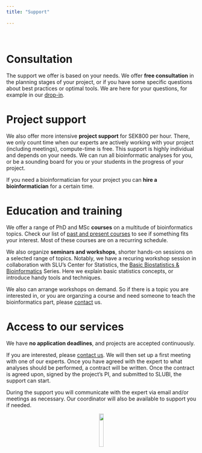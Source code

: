 ```yaml
---
title: "Support"
  
---
```


<br>

# Consultation
The support we offer is based on your needs. We offer **free consultation** in the planning stages of your project, or if you have some specific questions about best practices or optimal tools. We are here for your questions, for example in our [drop-in](dropin-qmd).

# Project support
We also offer more intensive **project support** for SEK800 per hour. There, we only count time when our experts are actively working with your project (including meetings), compute-time is free. This support is highly individual and depends on your needs. We can run all bioinformatic analyses for you, or be a sounding board for you or your students in the progress of your project. 

If you need a bioinformatician for your project you can **hire a bioinformatician** for a certain time.

# Education and training
We offer a range of PhD and MSc **courses** on a multitude of bioinformatics topics. Check our list of [past and present courses](courses.qmd) to see if something fits your interest. Most of these courses are on a recurring schedule. 

We also organize **seminars and workshops**, shorter hands-on sessions on a selected range of topics. Notably, we have a recuring workshop session in collaboration with SLU's Center for Statistics, the [Basic Biostatistics & Bioinformatics](3BS.qmd) Series. Here we explain basic statistics concepts, or introduce handy tools and techniques. 

 We also can arrange workshops on demand. So if there is a topic you are interested in, or you are organzing a course and need someone to teach the bioinformatics part, please [contact](contact.qmd) us. 

# Access to our services
We have **no application deadlines**, and projects are accepted continuously. 

If you are interested, please [contact us](contact.qmd). We will then set up a first meeting with one of our experts. Once you have agreed with the expert to what analyses should be performed, a contract will be written. Once the contract is agreed upon, signed by the project's PI, and submitted to SLUBI, the support can start. 

During the support you will communicate with the expert via email and/or meetings as necessary. Our coordinator will also be available to support you if needed.


  
<center>
![](images/SLUBI_logo.png){#id .class width=15%}
</center>
 